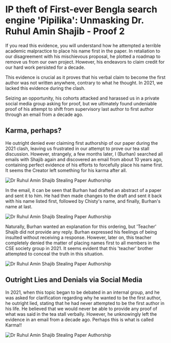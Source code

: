 # IP theft of First-ever Bengla search engine 'Pipilika': Unmasking Dr. Ruhul Amin Shajib - Proof 2

If you read this evidence, you will understand how he attempted a terrible academic malpractice to place his name first in the paper. In retaliation to our disagreement with his mischievous proposal, he plotted a roadmap to remove us from our own project. However, his endeavors to claim credit for our hard work persisted for a decade.

This evidence is crucial as it proves that his verbal claim to become the first author was not written anywhere, contrary to what he thought. In 2021, we lacked this evidence during the clash.

Seizing an opportunity, his cohorts attacked and harassed us in a private social media group asking for proof, but we ultimately found undeniable proof of his attempt to shift from supervisory last author to first author through an email from a decade ago.

## Karma, perhaps? 
He outright denied ever claiming first authorship of our paper during the 2021 clash, leaving us frustrated in our attempt to prove our tea stall discussion. However, strangely, a few months later, I (Burhan) searched all emails with Shajib again and discovered an email from about 10 years ago, containing perfect evidence of his efforts to forcefully place his name first. It seems the Creator left something for his karma after all.

![Dr Ruhul Amin Shajib Stealing Paper Authorship](/static/images/ev2.1.jpg#centered)

In the email, it can be seen that Burhan had drafted an abstract of a paper and sent it to him. He had then made changes to the draft and sent it back with his name listed first, followed by Chisty's name, and finally, Burhan's name at last.

![Dr Ruhul Amin Shajib Stealing Paper Authorship](/static/images/ev2.2.jpg#centered)

Naturally, Burhan wanted an explanation for this ordering, but 'Teacher' Shajib did not provide any reply. Burhan expressed his feelings of being insulted without receiving a response. However, later on, this teacher completely denied the matter of placing names first to all members in the CSE society group in 2021. It seems evident that this 'teacher' brother attempted to conceal the truth in this situation.

![Dr Ruhul Amin Shajib Stealing Paper Authorship](/static/images/ev2.3.jpg#centered)

## Outright Lies and Denials via Social Media

In 2021, when this topic began to be debated in an internal group, and he was asked for clarification regarding why he wanted to be the first author, he outright lied, stating that he had never attempted to be the first author in his life. He believed that we would never be able to provide any proof of what was said in the tea stall verbally. However, he unknowingly left the evidence in an email from a decade ago. Perhaps this is what is called Karma!!

![Dr Ruhul Amin Shajib Stealing Paper Authorship](/static/images/ev2.4.png#centered)